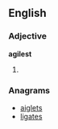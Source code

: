 ==English==

===Adjective===
'''agilest'''

# {{superlative of|[[agile]]}}

===Anagrams===
* [[aiglets#English|aiglets]]
* [[ligates#English|ligates]]